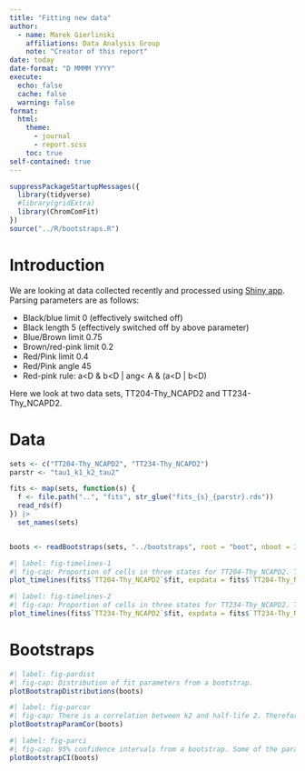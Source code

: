 ```yaml
---
title: "Fitting new data"
author:
  - name: Marek Gierlinski
    affiliations: Data Analysis Group
    note: "Creator of this report"
date: today
date-format: "D MMMM YYYY"
execute:
  echo: false
  cache: false
  warning: false
format:
  html:
    theme:
      - journal
      - report.scss
    toc: true
self-contained: true
---
```



```r
suppressPackageStartupMessages({
  library(tidyverse)
  #library(gridExtra)
  library(ChromComFit)
})
source("../R/bootstraps.R")
```

# Introduction

We are looking at data collected recently and processed using [Shiny app](https://shiny.compbio.dundee.ac.uk/private/marek_chromcom2/parsing_states/). Parsing parameters are as follows:

 - Black/blue limit 0 (effectively switched off)
 - Black length 5 (effectively switched off by above parameter)
 - Blue/Brown limit 0.75
 - Brown/red-pink limit 0.2
 - Red/Pink limit 0.4
 - Red/Pink angle 45
 - Red-pink rule: a<D & b<D | ang< A & (a<D | b<D)

Here we look at two data sets, TT204-Thy_NCAPD2 and TT234-Thy_NCAPD2.

# Data

```r
sets <- c("TT204-Thy_NCAPD2", "TT234-Thy_NCAPD2")
parstr <- "tau1_k1_k2_tau2"
```


```r
fits <- map(sets, function(s) {
  f <- file.path("..", "fits", str_glue("fits_{s}_{parstr}.rds"))
  read_rds(f)
}) |> 
  set_names(sets)


boots <- readBootstraps(sets, "../bootstraps", root = "boot", nboot = 300, halflife = TRUE)
```


```r
#| label: fig-timelines-1
#| fig-cap: Proportion of cells in three states for TT204-Thy_NCAPD2. Thin lines represent experimental data, thick lines represent the best-fitting model.
plot_timelines(fits$`TT204-Thy_NCAPD2`$fit, expdata = fits$`TT204-Thy_NCAPD2`$echr, smooth = TRUE, k = 3, withpars = TRUE)
```

```r
#| label: fig-timelines-2
#| fig-cap: Proportion of cells in three states for TT234-Thy_NCAPD2. Thin lines represent experimental data, thick lines represent the best-fitting model.
plot_timelines(fits$`TT234-Thy_NCAPD2`$fit, expdata = fits$`TT234-Thy_NCAPD2`$echr, smooth = TRUE, k = 3, withpars = TRUE)
```

# Bootstraps

```r
#| label: fig-pardist
#| fig-cap: Distribution of fit parameters from a bootstrap.
plotBootstrapDistributions(boots)
```


```r
#| label: fig-parcor
#| fig-cap: There is a correlation between k2 and half-life 2. Therefore, parameter errors might be inflated.
plotBootstrapParamCor(boots)
```


```r
#| label: fig-parci
#| fig-cap: 95% confidence intervals from a bootstrap. Some of the parameters are poorely constrained.
plotBootstrapCI(boots)
```

